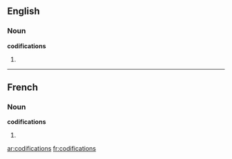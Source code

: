 ==English==

===Noun===
'''codifications'''

# {{plural of|[[codification]]}}

----

==French==

===Noun===
'''codifications''' {{f|p}}

# {{plural of|[[codification#French|codification]]|lang=fr}}

[[ar:codifications]]
[[fr:codifications]]